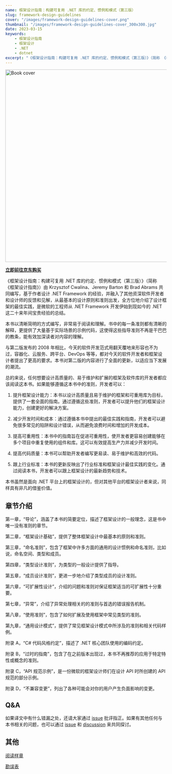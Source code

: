 ```yaml
---
name: 框架设计指南：构建可复用 .NET 库的约定、惯例和模式（第三版）
slug: framework-design-guidelines
cover: "/images/framework-design-guidelines-cover.png"
thumbnail: "/images/framework-design-guidelines-cover_300x300.jpg"
date: 2023-03-15
keywords:
    - 框架设计指南
    - 框架设计
    - .NET
    - dotnet
excerpt: "《框架设计指南：构建可复用 .NET 库的约定、惯例和模式（第三版）》（简称 《框架设计指南》）由 Krzysztof Cwalina、Jeremy Barton 和 Brad Abrams 共同编写，基于作者设计 .NET Framework 的经验，并融入了其他资深软件开发者和设计师的反馈和见解，从最基本的设计原则和准则出发，全方位地介绍了设计框架的最佳实践，是微软的工程师从 .NET Framework 开发伊始到现如今的 .NET 这二十来年间宝贵经验的总结。"
---
```


<img src="/images/framework-design-guidelines-cover.png" alt="Book cover" width="600px" height="600px" className="mx-auto" />

**[立即前往京东购买](https://union-click.jd.com/jdc?e=618%7Cpc%7C&p=JF8BANMJK1olXwUKUltaDE8WC18IGVIRWA8DV24ZVxNJXF9RXh5UHw0cSgYYXBcIWDoXSQVJQwYAXVpYAUoUHDZNRwYlWWQEDCooQFVyRBVtRkF1CXxpKR0DaEcbM244GFoXXwcAVF5dDHsnA2g4STXN67Da8e9B3OGY1uefK1olXQELV15ZC00WAG0PG2sSXQ8yFgYeSBNHXV84K1glWgYLQFgvSRkDBR04K1slXjYCVV5VCUwRAW0MHkcVXAYCUFpBCEweAG8MGFwdWwMAXG5fCUoTCl84)**

《框架设计指南：构建可复用 .NET 库的约定、惯例和模式（第三版）》（简称 《框架设计指南》）由 Krzysztof Cwalina、Jeremy Barton 和 Brad Abrams 共同编写，基于作者设计 .NET Framework 的经验，并融入了其他资深软件开发者和设计师的反馈和见解，从最基本的设计原则和准则出发，全方位地介绍了设计框架的最佳实践，是微软的工程师从 .NET Framework 开发伊始到现如今的 .NET 这二十来年间宝贵经验的总结。

本书以清晰简明的方式编写，非常易于阅读和理解。书中的每一条准则都有清晰的解释，更提供了大量基于实际场景的示例代码，这使得这些指导准则不再是干巴巴的教条，能有效加深读者对内容的理解。

与第二版发布的 2008 年相比，今天的软件开发范式用翻天覆地来形容也不为过，容器化、云服务、跨平台、DevOps 等等，都对今天的软件开发者和框架设计者提出了更高的要求。本书对第二版的内容进行了全面的更新，以适应当下发展的潮流。

总的来说，任何想要设计高质量的、易于维护和扩展的框架及软件库的开发者都应该阅读这本书。如果能够遵循这本书中的准则，开发者可以：

1. 提升框架设计能力：本书以设计高质量且易于维护的框架和可重用库为目标，提供了一套全面的指南。通过遵循这些准则，开发者可以提升他们的框架设计能力，创建更好的解决方案。

2. 减少开发时间和成本：通过遵循本书中提出的最佳实践和指南，开发者可以避免很多常见的陷阱和设计错误，从而避免浪费时间和增加的开发成本。

3. 提高可重用性：本书中的指南旨在促进可重用性，使开发者更容易创建能够在多个项目中重复使用的组件和库。这可以有效提高生产力并减少开发时间。

4. 提高代码质量：本书可以帮助开发者编写更易读、易于维护和高效的代码。

5. 跟上行业标准：本书的更新反映出了行业标准和框架设计最佳实践的变化。通过阅读本书，开发者可以跟上框架设计的最新趋势和技术。

本书虽然是面向 .NET 平台上的框架设计的，但对其他平台的框架设计者来说，同样具有非凡的借鉴价值。

## 章节介绍

第一章，“导论”，涵盖了本书的简要定位，描述了框架设计的一般理念，这是书中唯一没有准则的章节。

第二章，“框架设计基础”，提供了整体框架设计中最基本的原则和准则。

第三章，“命名准则”，包含了框架中许多方面的通用的设计惯例和命名准则，比如说，命名空间、类型和成员。

第四章，“类型设计准则”，为类型的一般设计提供了指导。

第五章，“成员设计准则”，更进一步地介绍了类型成员的设计准则。

第六章，“可扩展性设计”，介绍的问题和准则对保证框架适当的可扩展性十分重要。

第七章，“异常”，介绍了异常处理相关的的准则与首选的错误报告机制。

第八章，“使用准则”，包含了如何扩展及使用框架中常见类型的准则。

第九章，“通用设计模式”，提供了常见框架设计模式中所涉及的准则和相关代码样例。

附录 A，“C# 代码风格约定”，描述了 .NET 核心团队使用的编码约定。

附录 B，“过时的指南”，包含了在之前版本出现过，本书不再推荐的应用于特定特性或概念的准则。

附录 C，“API 规范示例”，是一份微软的框架设计师们在设计 API 时所创建的 API 规范的部分示例。

附录 D，“不兼容变更”，列出了各种可能会对你的用户产生负面影响的变更。

## Q&A

如果译文中有什么错漏之处，还请大家通过 [issue](https://github.com/nodew/blog/issues) 批评指正。如果有其他任何与本书相关的问题，也可以通过 [issue](https://github.com/nodew/blog/issues) 和 [discussion](https://github.com/nodew/framework-design-guidelines-cn-community/discussions) 来共同探讨。

## 其他

[阅读样章](https://github.com/nodew/framework-design-guidelines-cn-community/blob/master/framework-design-guidelines-cn-3rd-sample.pdf)

[勘误表](https://github.com/nodew/framework-design-guidelines-cn-community/blob/master/Corrigenda.md)

